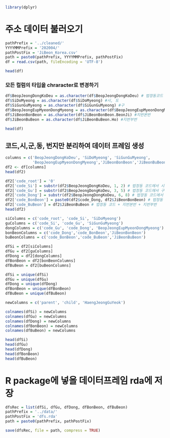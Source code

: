 ```r
library(dplyr)
```

# 주소 데이터 불러오기

```r
pathPrefix = '../cleaned/'
YYYYMMPrefix = '202004/'
pathPostFix = 'JiBeon_Korea.csv'
path = paste0(pathPrefix, YYYYMMPrefix, pathPostFix)
df = read.csv(path, fileEncoding = 'UTF-8')

head(df)
```

### 모든 컬럼의 타입을 chraracter로 변경하기
```r
df$BeopJeongDongKoDeu = as.character(df$BeopJeongDongKoDeu) # 법정동코드 10자리 , 앞 두자리는 시도, 3~5자리는 구
df$SiDoMyeong = as.character(df$SiDoMyeong) #시, 도
df$SiGunGuMyeong = as.character(df$SiGunGuMyeong) #구
df$BeopJeongEupMyeonDongMyeong = as.character(df$BeopJeongEupMyeonDongMyeong) #동
df$JiBeonBonBeon = as.character(df$JiBeonBonBeon.BeonJi) #지번본번
df$JiBeonBuBeon = as.character(df$JiBeonBuBeon.Ho) #지번부번

head(df)
```

## 코드,시,군,동, 번지만 분리하여 데이터 프레임 생성

```r
columns = c('BeopJeongDongKoDeu', 'SiDoMyeong', 'SiGunGuMyeong',
            'BeopJeongEupMyeonDongMyeong','JiBeonBonBeon','JiBeonBuBeon')
df2 <- df[columns]
head(df2)
```

```r
df2['code_root'] = '0'
df2['code_Si'] = substr(df2$BeopJeongDongKoDeu, 1, 2) # 법정동 코드에서 시 분리
df2['code_Gu'] = substr(df2$BeopJeongDongKoDeu, 3, 5) # 법정동 코드에서 구 분리
df2['code_Dong'] = substr(df2$BeopJeongDongKoDeu, 6, 8) # 법정동 코드에서 동 분리
df2['code_BonBeon'] = paste0(df2$code_Dong, df2$JiBeonBonBeon) # 법정동 코드 + 지번본번
df2['code_BuBeon'] = df2$JiBeonBuBeon # 법정동 코드 + 지번본번 + 지번부번
head(df2)
```


```r
siColumns = c('code_root', 'code_Si', 'SiDoMyeong')
guColumns = c('code_Si', 'code_Gu', 'SiGunGuMyeong')
dongColumns = c('code_Gu', 'code_Dong', 'BeopJeongEupMyeonDongMyeong')
bonBeonColumns = c('code_Dong','code_BonBeon','JiBeonBonBeon')
buBeonColumns = c('code_BonBeon','code_BuBeon','JiBeonBuBeon')

dfSi = df2[siColumns]
dfGu = df2[guColumns]
dfDong = df2[dongColumns]
dfBonBeon = df2[bonBeonColumns]
dfBuBeon = df2[buBeonColumns]

dfSi = unique(dfSi)
dfGu = unique(dfGu)
dfDong = unique(dfDong)
dfBonBeon = unique(dfBonBeon)
dfBuBeon = unique(dfBuBeon)

newColumns = c('parent', 'child', 'HaengJeongGuYeok')

colnames(dfSi) = newColumns
colnames(dfGu) = newColumns
colnames(dfDong) = newColumns
colnames(dfBonBeon) = newColumns
colnames(dfBuBeon) = newColumns

head(dfSi)
head(dfGu)
head(dfDong)
head(dfBonBeon)
head(dfBuBeon)
```

# R package에 넣을 데이터프레임 rda에 저장

```r
dfsRec = list(dfSi, dfGu, dfDong, dfBonBeon, dfBuBeon)
pathPrefix = '../data/'
pathPostFix = 'dfs.rda'
path = paste0(pathPrefix, pathPostFix)

save(dfsRec, file = path, compress = TRUE)
```
